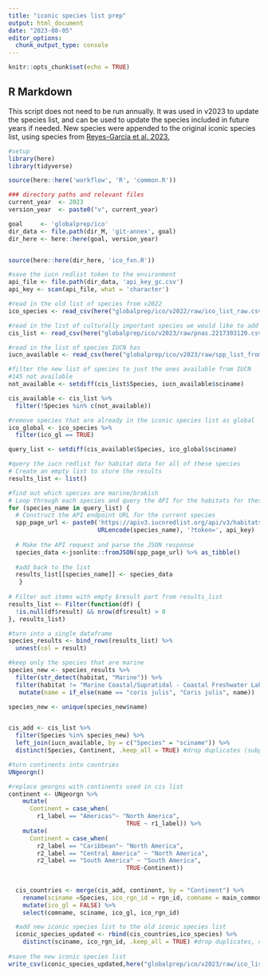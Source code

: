 ```yaml
---
title: "iconic species list prep"
output: html_document
date: "2023-08-05"
editor_options: 
  chunk_output_type: console
---
```


```r
knitr::opts_chunk$set(echo = TRUE)
```

## R Markdown

This script does not need to be run annually. It was used in v2023 to update the species list, and can be used to update the species included in future years if needed. New species were appended to the original iconic species list, using species from [Reyes-García et al. 2023.](https://www.pnas.org/doi/10.1073/pnas.2217303120)

```r
#setup
library(here)
library(tidyverse)

source(here::here('workflow', 'R', 'common.R'))

### directory paths and relevant files
current_year  <- 2023
version_year  <- paste0("v", current_year)

goal     <- 'globalprep/ico'
dir_data <- file.path(dir_M, 'git-annex', goal)
dir_here <- here::here(goal, version_year)


source(here::here(dir_here, 'ico_fxn.R'))
```

```r
#save the iucn redlist token to the environment
api_file <- file.path(dir_data, 'api_key_gc.csv')
api_key <- scan(api_file, what = 'character') 
```

```r
#read in the old list of species from v2022
ico_species <- read_csv(here("globalprep/ico/v2022/raw/ico_list_raw.csv"))

#read in the list of culturally important species we would like to add species from
cis_list <- read_csv(here("globalprep/ico/v2023/raw/pnas.2217303120.csv"))

#read in the list of species IUCN has
iucn_available <- read_csv(here("globalprep/ico/v2023/raw/spp_list_from_api.csv"))

#filter the new list of species to just the ones available from IUCN
#145 not available
not_available <- setdiff(cis_list$Species, iucn_available$sciname)

cis_available <- cis_list %>% 
  filter(!Species %in% c(not_available))

#remove species that are already in the iconic species list as global
ico_global <- ico_species %>% 
  filter(ico_gl == TRUE)

query_list <- setdiff(cis_available$Species, ico_global$sciname)

#query the iucn redlist for habitat data for all of these species
# Create an empty list to store the results
results_list <- list()

#find out which species are marine/brakish
# Loop through each species and query the API for the habitats for these species
for (species_name in query_list) {
  # Construct the API endpoint URL for the current species
  spp_page_url <- paste0('https://apiv3.iucnredlist.org/api/v3/habitats/species/name/', 
                         URLencode(species_name), '?token=', api_key)
  
  # Make the API request and parse the JSON response
  species_data <-jsonlite::fromJSON(spp_page_url) %>% as_tibble()
  
  #add back to the list
  results_list[[species_name]] <- species_data
   }
  
# Filter out items with empty $result part from results_list
results_list <- Filter(function(df) {
  !is.null(df$result) && nrow(df$result) > 0
}, results_list)

#turn into a single dataframe
species_results <- bind_rows(results_list) %>%
  unnest(col = result)

#keep only the species that are marine
species_new <- species_results %>% 
  filter(str_detect(habitat, "Marine")) %>% 
  filter(habitat != "Marine Coastal/Supratidal - Coastal Freshwater Lakes") %>% 
   mutate(name = if_else(name == "coris julis", "Coris julis", name))

species_new <- unique(species_new$name)


cis_add <- cis_list %>% 
  filter(Species %in% species_new) %>% 
  left_join(iucn_available, by = c("Species" = "sciname")) %>% 
  distinct(Species, Continent, .keep_all = TRUE) #drop duplicates (subpopulations)

#turn continents into countries 
UNgeorgn()

#replace georgns with continents used in cis list
continent <- UNgeorgn %>% 
    mutate(
      Continent = case_when(
        r1_label == "Americas"~ "North America",
                                 TRUE ~ r1_label)) %>% 
    mutate(
      Continent = case_when(
        r2_label == "Caribbean"~ "North America",
        r2_label == "Central America" ~ "North America",
        r2_label == "South America" ~ "South America",
                                 TRUE~Continent))
  
  
  cis_countries <- merge(cis_add, continent, by = "Continent") %>% 
    rename(sciname =Species, ico_rgn_id = rgn_id, comname = main_common) %>% 
    mutate(ico_gl = FALSE) %>% 
    select(comname, sciname, ico_gl, ico_rgn_id)

  #add new iconic species list to the old iconic species list 
  iconic_species_updated <- rbind(cis_countries,ico_species) %>% 
    distinct(sciname, ico_rgn_id, .keep_all = TRUE) #drop duplicates, ones that were already in iconic species list for that region
  
#save the new iconic species list
write_csv(iconic_species_updated,here("globalprep/ico/v2023/raw/ico_list_raw_updated.csv"))

```
